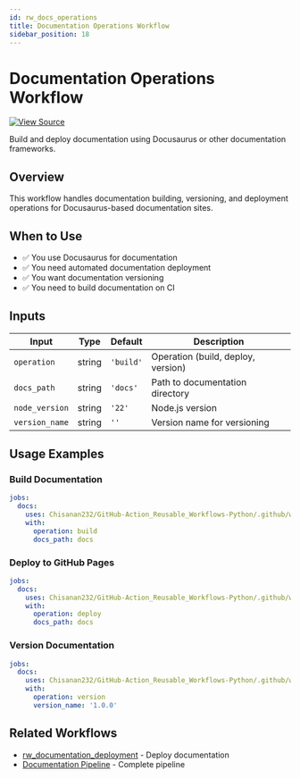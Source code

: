 ```yaml
---
id: rw_docs_operations
title: Documentation Operations Workflow
sidebar_position: 18
---
```


# Documentation Operations Workflow

[![View Source](https://img.shields.io/badge/View-Source-blue?logo=github)](https://github.com/Chisanan232/GitHub-Action_Reusable_Workflows-Python/blob/master/.github/workflows/rw_docs_operations.yaml)

Build and deploy documentation using Docusaurus or other documentation frameworks.

## Overview

This workflow handles documentation building, versioning, and deployment operations for Docusaurus-based documentation sites.

## When to Use

- ✅ You use Docusaurus for documentation
- ✅ You need automated documentation deployment
- ✅ You want documentation versioning
- ✅ You need to build documentation on CI

## Inputs

| Input | Type | Default | Description |
|-------|------|---------|-------------|
| `operation` | string | `'build'` | Operation (build, deploy, version) |
| `docs_path` | string | `'docs'` | Path to documentation directory |
| `node_version` | string | `'22'` | Node.js version |
| `version_name` | string | `''` | Version name for versioning |

## Usage Examples

### Build Documentation

```yaml
jobs:
  docs:
    uses: Chisanan232/GitHub-Action_Reusable_Workflows-Python/.github/workflows/rw_docs_operations.yaml@master
    with:
      operation: build
      docs_path: docs
```

### Deploy to GitHub Pages

```yaml
jobs:
  docs:
    uses: Chisanan232/GitHub-Action_Reusable_Workflows-Python/.github/workflows/rw_docs_operations.yaml@master
    with:
      operation: deploy
      docs_path: docs
```

### Version Documentation

```yaml
jobs:
  docs:
    uses: Chisanan232/GitHub-Action_Reusable_Workflows-Python/.github/workflows/rw_docs_operations.yaml@master
    with:
      operation: version
      version_name: '1.0.0'
```

## Related Workflows

- [rw_documentation_deployment](rw_documentation_deployment.mdx) - Deploy documentation
- [Documentation Pipeline](/dev/next/ci-cd/documentation-deployment) - Complete pipeline

